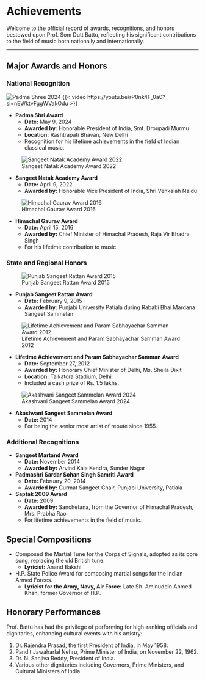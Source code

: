 # Achievements

Welcome to the official record of awards, recognitions, and honors bestowed upon Prof. Som Dutt Battu, reflecting his significant contributions to the field of music both nationally and internationally.

---

## Major Awards and Honors

### National Recognition


![Padma Shree 2024](img/Padma%20Shree%20Award.png)
{{< video https://youtu.be/rP0nk4F_0a0?si=nEWktvFggWVakOdu >}}

- **Padma Shri Award**
  - **Date:** May 9, 2024
  - **Awarded by:** Honorable President of India, Smt. Droupadi Murmu
  - **Location:** Rashtrapati Bhavan, New Delhi
  - Recognition for his lifetime achievements in the field of Indian classical music.

![Sangeet Natak Academy Award 2022](img/sangeet_natak_acad.png)

- **Sangeet Natak Academy Award**
  - **Date:** April 9, 2022
  - **Awarded by:** Honorable Vice President of India, Shri Venkaiah Naidu

![Himachal Gaurav Award 2016](img/himachal.png)

- **Himachal Gaurav Award**
  - **Date:** April 15, 2016
  - **Awarded by:** Chief Minister of Himachal Pradesh, Raja Vir Bhadra Singh
  - For his lifetime contribution to music.

### State and Regional Honors

![Punjab Sangeet Rattan Award 2015](img/punjab_sangeet.png)

- **Punjab Sangeet Rattan Award**
  - **Date:** February 9, 2015
  - **Awarded by:** Punjabi University Patiala during Rababi Bhai Mardana Sangeet Sammelan

![Lifetime Achievement and Param Sabhayachar Samman Award 2012](img/lifetime_achievement.png)

- **Lifetime Achievement and Param Sabhayachar Samman Award**
  - **Date:** September 27, 2012
  - **Awarded by:** Honorary Chief Minister of Delhi, Ms. Sheila Dixit
  - **Location:** Talkatora Stadium, Delhi
  - Included a cash prize of Rs. 1.5 lakhs.

![Akashvani Sangeet Sammelan Award 2024](img/akashwani%20award.png)

- **Akashvani Sangeet Sammelan Award**
  - **Date:** 2014
  - For being the senior most artist of repute since 1955.

### Additional Recognitions

- **Sangeet Martand Award**
  - **Date:** November 2014
  - **Awarded by:** Arvind Kala Kendra, Sunder Nagar

- **Padmashri Sardar Sohan Singh Samriti Award**
  - **Date:** February 20, 2014
  - **Awarded by:** Gurmat Sangeet Chair, Punjabi University, Patiala

- **Saptak 2009 Award**
  - **Date:** 2009
  - **Awarded by:** Sanchetana, from the Governor of Himachal Pradesh, Mrs. Prabha Rao
  - For lifetime achievements in the field of music.

## Special Compositions

- Composed the Martial Tune for the Corps of Signals, adopted as its core song, replacing the old British tune.
  - **Lyricist:** Anand Bakshi

- H.P. State Police Award for composing martial songs for the Indian Armed Forces.
  - **Lyricist for the Army, Navy, Air Force:** Late Sh. Aminuddin Ahmed Khan, former Governor of H.P.

## Honorary Performances

Prof. Battu has had the privilege of performing for high-ranking officials and dignitaries, enhancing cultural events with his artistry:

1. Dr. Rajendra Prasad, the first President of India, in May 1958.
2. Pandit Jawaharlal Nehru, Prime Minister of India, on November 22, 1962.
3. Dr. N. Sanjiva Reddy, President of India.
4. Various other dignitaries including Governors, Prime Ministers, and Cultural Ministers of India.